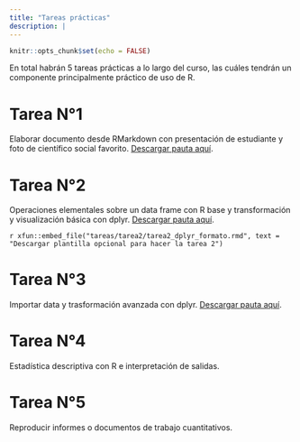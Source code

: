 ```yaml
---
title: "Tareas prácticas"
description: |
---
```


```r
knitr::opts_chunk$set(echo = FALSE)
```

En total habrán 5 tareas prácticas a lo largo del curso, las cuáles tendrán un componente principalmente práctico de uso de R.

# Tarea N°1

Elaborar documento desde RMarkdown con presentación de estudiante y foto de científico social favorito. [Descargar pauta aquí](tareas/tarea1/tarea1.pdf). 

# Tarea N°2

Operaciones elementales sobre un data frame con R base y transformación y visualización básica con dplyr. [Descargar pauta aquí](tareas/tarea2/tarea2_dplyr.pdf). 

`r xfun::embed_file("tareas/tarea2/tarea2_dplyr_formato.rmd", text = "Descargar plantilla opcional para hacer la tarea 2")`

# Tarea N°3

Importar data y trasformación avanzada con dplyr. [Descargar pauta aquí](tareas/tarea3/tarea3_group_by.pdf). 

# Tarea N°4

Estadística descriptiva con R e interpretación de salidas.

# Tarea N°5

Reproducir informes o documentos de trabajo cuantitativos. 